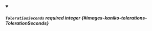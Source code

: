 
<details className="config-field" data-expandable="false" open>
<summary>

##### `TolerationSeconds` <span className="config-field-required" data-required="false">required</span> <span className="config-field-type">integer</span> <span className="config-field-default"></span> <span className="config-field-enum"></span> {#images-kaniko-tolerations-TolerationSeconds}



</summary>



</details>
